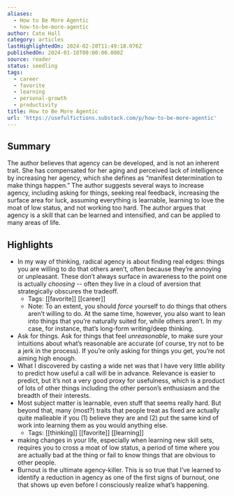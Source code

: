 ```yaml
---
aliases:
  - How to Be More Agentic
  - how-to-be-more-agentic
author: Cate Hall
category: articles
lastHighlightedOn: 2024-02-20T11:49:18.076Z
publishedOn: 2024-01-10T00:00:00.000Z
source: reader
status: seedling
tags:
  - career
  - favorite
  - learning
  - personal-growth
  - productivity
title: How to Be More Agentic
url: 'https://usefulfictions.substack.com/p/how-to-be-more-agentic'
---
```

## Summary

The author believes that agency can be developed, and is not an inherent trait. She has compensated for her aging and perceived lack of intelligence by increasing her agency, which she defines as “manifest determination to make things happen.” The author suggests several ways to increase agency, including asking for things, seeking real feedback, increasing the surface area for luck, assuming everything is learnable, learning to love the moat of low status, and not working too hard. The author argues that agency is a skill that can be learned and intensified, and can be applied to many areas of life.

## Highlights

- In my way of thinking, radical agency is about finding real edges: things you are willing to do that others aren’t, often because they’re annoying or unpleasant. These don’t always surface in awareness to the point one is actually _choosing_ -- often they live in a cloud of aversion that strategically obscures the tradeoff.
    - Tags: [[favorite]] [[career]]
    - Note: To an extent, you should _force_ yourself to do things that others aren’t willing to do. At the same time, however, you also want to lean into things that you’re naturally suited for, while others aren’t. In my case, for instance, that’s long-form writing/deep thinking.
- Ask for things. Ask for things that feel _unreasonable_, to make sure your intuitions about what’s reasonable are accurate (of course, try not to be a jerk in the process). If you’re only asking for things you get, you’re not aiming high enough.
- What I discovered by casting a wide net was that I have very little ability to predict how useful a call will be in advance. Relevance is easier to predict, but it’s not a very good proxy for usefulness, which is a product of lots of other things including the other person’s enthusiasm and the breadth of their interests.
- Most subject matter is learnable, even stuff that seems really hard. But beyond that, many (most?) traits that people treat as fixed are actually quite malleable if you (1) believe they are and (2) put the same kind of work into learning them as you would anything else.
    - Tags: [[thinking]] [[favorite]] [[learning]]
- making changes in your life, especially when learning new skill sets, requires you to cross a moat of low status, a period of time where you are actually bad at the thing or fail to know things that are obvious to other people.
- Burnout is the ultimate agency-killer. This is so true that I’ve learned to identify a reduction in agency as one of the first signs of burnout, one that shows up even before I consciously realize what’s happening.
